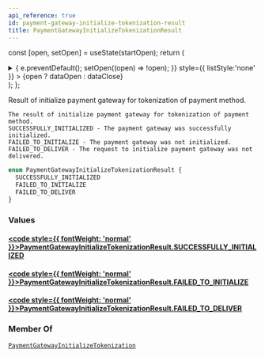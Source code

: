 ```yaml
---
api_reference: true
id: payment-gateway-initialize-tokenization-result
title: PaymentGatewayInitializeTokenizationResult
---
```






const [open, setOpen] = useState(startOpen);
return (
<details {...(open ? { open: true } : {})} className="details" style={{ border:'none', boxShadow:'none', background:'var(--ifm-background-color)' }}>
<summary
onClick={(e) => {
e.preventDefault();
setOpen((open) => !open);
}}
style={{ listStyle:'none' }} >
{open ? dataOpen : dataClose}
</summary>
{open && children}
</details>
);
};

Result of initialize payment gateway for tokenization of payment method.

    The result of initialize payment gateway for tokenization of payment method.
    SUCCESSFULLY_INITIALIZED - The payment gateway was successfully initialized.
    FAILED_TO_INITIALIZE - The payment gateway was not initialized.
    FAILED_TO_DELIVER - The request to initialize payment gateway was not delivered.

```graphql
enum PaymentGatewayInitializeTokenizationResult {
  SUCCESSFULLY_INITIALIZED
  FAILED_TO_INITIALIZE
  FAILED_TO_DELIVER
}
```

### Values

#### [<code style={{ fontWeight: 'normal' }}>PaymentGatewayInitializeTokenizationResult.<b>SUCCESSFULLY_INITIALIZED</b></code>](#)

#### [<code style={{ fontWeight: 'normal' }}>PaymentGatewayInitializeTokenizationResult.<b>FAILED_TO_INITIALIZE</b></code>](#)

#### [<code style={{ fontWeight: 'normal' }}>PaymentGatewayInitializeTokenizationResult.<b>FAILED_TO_DELIVER</b></code>](#)

### Member Of

[`PaymentGatewayInitializeTokenization`](../../../api-reference/payments/objects/payment-gateway-initialize-tokenization.mdx) <Badge class="badge badge--secondary" text="object"/>
